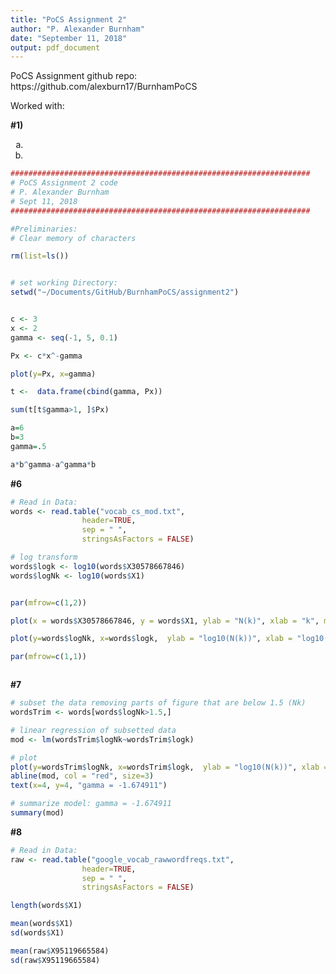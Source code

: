 ```yaml
---
title: "PoCS Assignment 2"
author: "P. Alexander Burnham"
date: "September 11, 2018"
output: pdf_document
---
```

PoCS Assignment github repo: https://github.com/alexburn17/BurnhamPoCS




Worked with: 

**#1)**

a)

b)

```r
###################################################################
# PoCS Assignment 2 code
# P. Alexander Burnham
# Sept 11, 2018
###################################################################

#Preliminaries:
# Clear memory of characters

rm(list=ls())


# set working Directory:
setwd("~/Documents/GitHub/BurnhamPoCS/assignment2")


c <- 3
x <- 2
gamma <- seq(-1, 5, 0.1)

Px <- c*x^-gamma

plot(y=Px, x=gamma)

t <-  data.frame(cbind(gamma, Px))

sum(t[t$gamma>1, ]$Px)

a=6
b=3
gamma=.5

a*b^gamma-a^gamma*b

```

**#6**
```r





# Read in Data:
words <- read.table("vocab_cs_mod.txt", 
                header=TRUE, 
                sep = " ", 
                stringsAsFactors = FALSE)

# log transform
words$logk <- log10(words$X30578667846)
words$logNk <- log10(words$X1)


par(mfrow=c(1,2))

plot(x = words$X30578667846, y = words$X1, ylab = "N(k)", xlab = "k", main = "Raw distribution")

plot(y=words$logNk, x=words$logk,  ylab = "log10(N(k))", xlab = "log10(k)", main = "Distribution in log-log space")

par(mfrow=c(1,1))



```


**#7**
```r

# subset the data removing parts of figure that are below 1.5 (Nk)
wordsTrim <- words[words$logNk>1.5,]

# linear regression of subsetted data
mod <- lm(wordsTrim$logNk~wordsTrim$logk)

# plot
plot(y=wordsTrim$logNk, x=wordsTrim$logk,  ylab = "log10(N(k))", xlab = "log10(k)", main = "Subsetted Dist. in log-log space")
abline(mod, col = "red", size=3)
text(x=4, y=4, "gamma = -1.674911")

# summarize model: gamma = -1.674911
summary(mod)


```

**#8**
```r

# Read in Data:
raw <- read.table("google_vocab_rawwordfreqs.txt", 
                header=TRUE, 
                sep = " ", 
                stringsAsFactors = FALSE)

length(words$X1)

mean(words$X1)
sd(words$X1)

mean(raw$X95119665584)
sd(raw$X95119665584)

```

